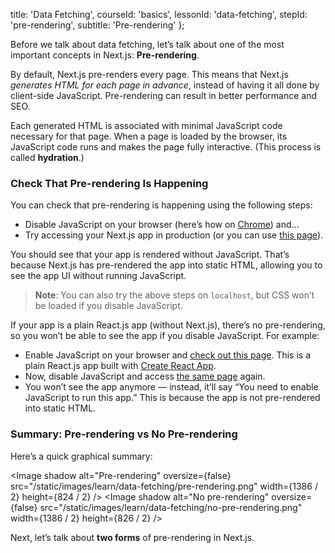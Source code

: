 
  title: 'Data Fetching',
  courseId: 'basics',
  lessonId: 'data-fetching',
  stepId: 'pre-rendering',
  subtitle: 'Pre-rendering'
};

Before we talk about data fetching, let’s talk about one of the most important concepts in Next.js: **Pre-rendering**.

By default, Next.js pre-renders every page. This means that Next.js _generates HTML for each page in advance_, instead of having it all done by client-side JavaScript. Pre-rendering can result in better performance and SEO.

Each generated HTML is associated with minimal JavaScript code necessary for that page. When a page is loaded by the browser, its JavaScript code runs and makes the page fully interactive. (This process is called **hydration**.)

### Check That Pre-rendering Is Happening

You can check that pre-rendering is happening using the following steps:

- Disable JavaScript on your browser (here’s how on [Chrome](https://developers.google.com/web/tools/chrome-devtools/javascript/disable)) and…
- Try accessing your Next.js app in production (or you can use [this page](https://next-learn-assets-metadata-css.now.sh/)).

You should see that your app is rendered without JavaScript. That’s because Next.js has pre-rendered the app into static HTML, allowing you to see the app UI without running JavaScript.

> **Note**: You can also try the above steps on `localhost`, but CSS won’t be loaded if you disable JavaScript.

If your app is a plain React.js app (without Next.js), there’s no pre-rendering, so you won’t be able to see the app if you disable JavaScript. For example:

- Enable JavaScript on your browser and [check out this page](https://create-react-app.now-examples.now.sh/). This is a plain React.js app built with [Create React App](https://create-react-app.dev/).
- Now, disable JavaScript and access [the same page](https://create-react-app.now-examples.now.sh/) again.
- You won’t see the app anymore — instead, it’ll say “You need to enable JavaScript to run this app.” This is because the app is not pre-rendered into static HTML.

### Summary: Pre-rendering vs No Pre-rendering

Here’s a quick graphical summary:

<Image
  shadow
  alt="Pre-rendering"
  oversize={false}
  src="/static/images/learn/data-fetching/pre-rendering.png"
  width={1386 / 2}
  height={824 / 2}
/>
<Image
  shadow
  alt="No pre-rendering"
  oversize={false}
  src="/static/images/learn/data-fetching/no-pre-rendering.png"
  width={1386 / 2}
  height={826 / 2}
/>

Next, let’s talk about **two forms** of pre-rendering in Next.js.

